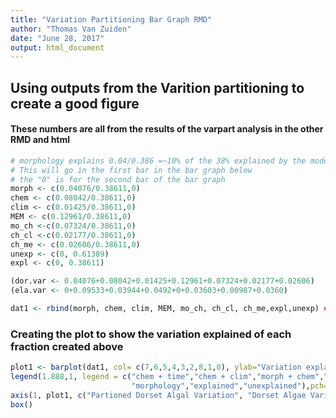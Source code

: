```yaml
---
title: "Variation Partitioning Bar Graph RMD"
author: "Thomas Van Zuiden"
date: "June 28, 2017"
output: html_document
---
```


## Using outputs from the Varition partitioning to create a good figure
#### These numbers are all from the results of the varpart analysis in the other RMD and html
```r
# morphology explains 0.04/0.386 =~10% of the 38% explained by the model.
# This will go in the first bar in the bar graph below
# the "0" is for the second bar of the bar graph
morph <- c(0.04076/0.38611,0) 
chem <- c(0.08042/0.38611,0)
clim <- c(0.01425/0.38611,0)
MEM <- c(0.12961/0.38611,0)
mo_ch <-c(0.07324/0.38611,0)
ch_cl <-c(0.02177/0.38611,0) 
ch_me <- c(0.02606/0.38611,0)
unexp <- c(0, 0.61389)
expl <- c(0, 0.38611)

(dor.var <- 0.04076+0.08042+0.01425+0.12961+0.07324+0.02177+0.02606)
(ela.var <- 0+0.09533+0.03944+0.0492+0+0.03603+0.00987+0.0360)

dat1 <- rbind(morph, chem, clim, MEM, mo_ch, ch_cl, ch_me,expl,unexp) ## combine data into matrix
```

### Creating the plot to show the variation explained of each fraction created above
```r
plot1 <- barplot(dat1, col= c(7,6,5,4,3,2,8,1,0), ylab="Variation explained", cex.lab = 1.2, cex.axis = 1.1) ##plot
legend(1.888,1, legend = c("chem + time","chem + clim","morph + chem","time period","climate","chemistry",
                           "morphology","explained","unexplained"),pch=22, pt.bg= c(8,2,3,4,5,6,7,1,0))
axis(1, plot1, c("Partioned Dorset Algal Variation", "Dorset Algae Variation Explained"), cex.axis=1.2)
box()
```